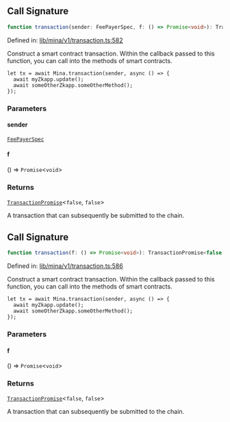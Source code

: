 ## Call Signature

```ts
function transaction(sender: FeePayerSpec, f: () => Promise<void>): TransactionPromise<false, false>
```

Defined in: [lib/mina/v1/transaction.ts:582](https://github.com/o1-labs/o1js/blob/df1ff77af12d7cbbed4a6167f02815fad4f0dceb/src/lib/mina/v1/transaction.ts#L582)

Construct a smart contract transaction. Within the callback passed to this function,
you can call into the methods of smart contracts.

```
let tx = await Mina.transaction(sender, async () => {
  await myZkapp.update();
  await someOtherZkapp.someOtherMethod();
});
```

### Parameters

#### sender

[`FeePayerSpec`](../type-aliases/FeePayerSpec.mdx)

#### f

() => `Promise`\<`void`\>

### Returns

[`TransactionPromise`](../../../type-aliases/TransactionPromise.mdx)\<`false`, `false`\>

A transaction that can subsequently be submitted to the chain.

## Call Signature

```ts
function transaction(f: () => Promise<void>): TransactionPromise<false, false>
```

Defined in: [lib/mina/v1/transaction.ts:586](https://github.com/o1-labs/o1js/blob/df1ff77af12d7cbbed4a6167f02815fad4f0dceb/src/lib/mina/v1/transaction.ts#L586)

Construct a smart contract transaction. Within the callback passed to this function,
you can call into the methods of smart contracts.

```
let tx = await Mina.transaction(sender, async () => {
  await myZkapp.update();
  await someOtherZkapp.someOtherMethod();
});
```

### Parameters

#### f

() => `Promise`\<`void`\>

### Returns

[`TransactionPromise`](../../../type-aliases/TransactionPromise.mdx)\<`false`, `false`\>

A transaction that can subsequently be submitted to the chain.
